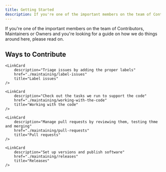 ```yaml
---
title: Getting Started
description: If you're one of the important members on the team of Contributors, Maintainers or Owners and you're looking for a guide on how we do things around here, please read on.
---
```



<CoC />

If you're one of the important members on the team of Contributors, Maintainers or Owners and you're looking for a guide on how we do things around here, please read on.

## Ways to Contribute

<CardGrid>
	<LinkCard
		description="Clean up issues and PRs, or answer questions"
		href="./maintaining/provide-support"
		title="Provide support"
	/>

	<LinkCard
		description="Triage issues by adding the proper labels"
		href="./maintaining/label-issues"
		title="Label issues"
	/>

	<LinkCard
		description="Check out the tasks we run to support the code"
		href="./maintaining/working-with-the-code"
		title="Working with the code"
	/>

	<LinkCard
		description="Manage pull requests by reviewing them, testing thme and merging"
		href="./maintaining/pull-requests"
		title="Pull requests"
	/>

	<LinkCard
		description="Set up versions and publish software"
		href="./maintaining/releases"
		title="Releases"
	/>
</CardGrid>
